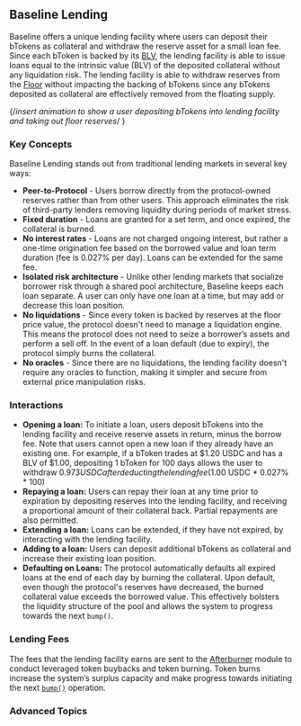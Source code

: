 
## Baseline Lending

Baseline offers a unique lending facility where users can deposit their bTokens as collateral and withdraw the reserve asset for a small loan fee. Since each bToken is backed by its [BLV](/concepts/blv), the lending facility is able to issue loans equal to the intrinsic value (BLV) of the deposited collateral without any liquidation risk. The lending facility is able to withdraw reserves from the [Floor](market_making/floor#floor) without impacting the backing of bTokens since any bTokens deposited as collateral are effectively removed from the floating supply.

{/*insert animation to show a user depositing bTokens into lending facility and taking out floor reserves*/
}

### Key Concepts

Baseline Lending stands out from traditional lending markets in several key ways:

- **Peer-to-Protocol** - Users borrow directly from the protocol-owned reserves rather than from other users. This approach eliminates the risk of third-party lenders removing liquidity during periods of market stress.
- **Fixed duration** - Loans are granted for a set term, and once expired, the collateral is burned.
- **No interest rates** - Loans are not charged ongoing interest, but rather a one-time origination fee based on the borrowed value and loan term duration (fee is 0.027% per day). Loans can be extended for the same fee.
- **Isolated risk architecture** - Unlike other lending markets that socialize borrower risk through a shared pool architecture, Baseline keeps each loan separate. A user can only have one loan at a time, but may add or decrease this loan position.
- **No liquidations** - Since every token is backed by reserves at the floor price value, the protocol doesn't need to manage a liquidation engine. This means the protocol does not need to seize a borrower’s assets and perform a sell off. In the event of a loan default (due to expiry), the protocol simply burns the collateral.
- **No oracles** - Since there are no liquidations, the lending facility doesn't require any oracles to function, making it simpler and secure from external price manipulation risks.

### Interactions
- **Opening a loan:** To initiate a loan, users deposit bTokens into the lending facility and receive reserve assets in return, minus the borrow fee. Note that users cannot open a new loan if they already have an existing one.
For example, if a bToken trades at $1.20 USDC and has a BLV of $1.00, depositing 1 bToken for 100 days allows the user to withdraw $0.973 USDC after deducting the lending fee ($1.00 USDC * 0.027% * 100)
- **Repaying a loan:** Users can repay their loan at any time prior to expiration by depositing reserves into the lending facility, and receiving a proportional amount of their collateral back. Partial repayments are also permitted.
- **Extending a loan:** Loans can be extended, if they have not expired, by interacting with the lending facility.
- **Adding to a loan:** Users can deposit additional bTokens as collateral and increase their existing loan position.
- **Defaulting on Loans:** The protocol automatically defaults all expired loans at the end of each day by burning the collateral. Upon default, even though the protocol's reserves have decreased, the burned collateral value exceeds the borrowed value. This effectively bolsters the liquidity structure of the pool and allows the system to progress towards the next `bump()`.

### Lending Fees
The fees that the lending facility earns are sent to the [Afterburner](/concepts/afterburner) module to conduct leveraged token buybacks and token burning. Token burns increase the system’s surplus capacity and make progress towards initiating the next [`bump()`](/concepts/market_making#rebalancing-liquidity) operation.

### Advanced Topics

 <Cards>
    <Card title="🔁 ・ Looping" href="/concepts/lending/looping" style={{backgroundColor: 'black', padding: '0.1rem'}} /> 
</Cards>
 <Cards>
    <Card title="⏫️ ・ Boosting" href="/concepts/lending/boosting" style={{backgroundColor: 'black', padding: '0.1rem'}} />
</Cards>
